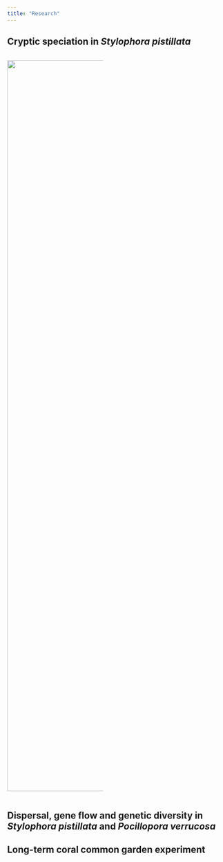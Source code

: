 ```yaml
---
title: "Research"
---
```


## Cryptic speciation in *Stylophora pistillata*

::: {.column .add-space width="44%"}
![](img/Stylo_macro.jpg){width="1693"}
:::

::: {.column width="44%"}

:::

## Dispersal, gene flow and genetic diversity in *Stylophora pistillata* and *Pocillopora verrucosa*

## Long-term coral common garden experiment
